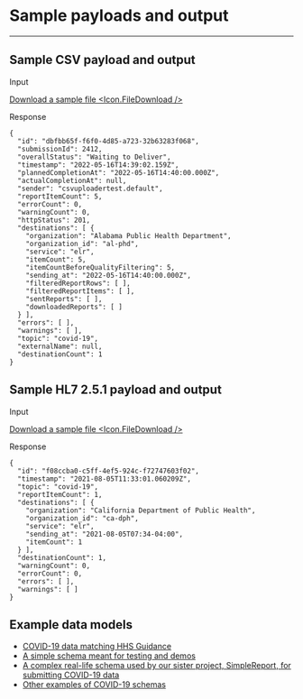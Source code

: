 

# Sample payloads and output

***

## Sample CSV payload and output

Input

<a href={site.assets.standardCsv.path} className="usa-button">Download a sample file <Icon.FileDownload /></a>

Response

```
{
  "id": "dbfbb65f-f6f0-4d85-a723-32b63283f068",
  "submissionId": 2412,
  "overallStatus": "Waiting to Deliver",
  "timestamp": "2022-05-16T14:39:02.159Z",
  "plannedCompletionAt": "2022-05-16T14:40:00.000Z",
  "actualCompletionAt": null,
  "sender": "csvuploadertest.default",
  "reportItemCount": 5,
  "errorCount": 0,
  "warningCount": 0,
  "httpStatus": 201,
  "destinations": [ {
    "organization": "Alabama Public Health Department",
    "organization_id": "al-phd",
    "service": "elr",
    "itemCount": 5,
    "itemCountBeforeQualityFiltering": 5,
    "sending_at": "2022-05-16T14:40:00.000Z",
    "filteredReportRows": [ ],
    "filteredReportItems": [ ],
    "sentReports": [ ],
    "downloadedReports": [ ]
  } ],
  "errors": [ ],
  "warnings": [ ],
  "topic": "covid-19",
  "externalName": null,
  "destinationCount": 1
}
```

## Sample HL7 2.5.1 payload and output

Input

<a href={site.assets.exampleHl7.path} download className="usa-button">Download a sample file <Icon.FileDownload /></a>

Response

```
{
  "id": "f08ccba0-c5ff-4ef5-924c-f72747603f02",
  "timestamp": "2021-08-05T11:33:01.060209Z",
  "topic": "covid-19",
  "reportItemCount": 1,
  "destinations": [ {
    "organization": "California Department of Public Health",
    "organization_id": "ca-dph",
    "service": "elr",
    "sending_at": "2021-08-05T07:34-04:00",
    "itemCount": 1
  } ],
  "destinationCount": 1,
  "warningCount": 0,
  "errorCount": 0,
  "errors": [ ],
  "warnings": [ ]
}
```

## Example data models
* [COVID-19 data matching HHS Guidance](https://github.com/CDCgov/prime-reportstream/blob/master/prime-router/docs/schema_documentation/direct-direct-covid-19.md)
* [A simple schema meant for testing and demos](https://github.com/CDCgov/prime-reportstream/blob/master/prime-router/docs/schema_documentation/sample-phd1-sample.md)
* [A complex real-life schema used by our sister project, SimpleReport, for submitting COVID-19 data](https://github.com/CDCgov/prime-reportstream/blob/master/prime-router/docs/schema_documentation/primedatainput-pdi-covid-19.md)
* [Other examples of COVID-19 schemas](https://github.com/CDCgov/prime-reportstream/tree/master/prime-router/docs/schema_documentation)
